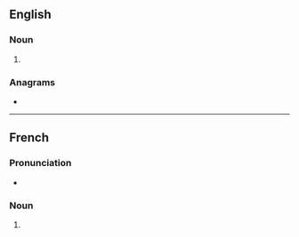 ==English==

===Noun===
{{head|en|noun form}}

# {{plural of|en|altercation}}

===Anagrams===
* {{anagrams|en|a=aaceilnorstt|intercoastal}}

----

==French==

===Pronunciation===
* {{audio|fr|LL-Q150 (fra)-WikiLucas00-altercations.wav|Audio}}

===Noun===
{{head|fr|noun form|g=f}}

# {{plural of|fr|altercation}}